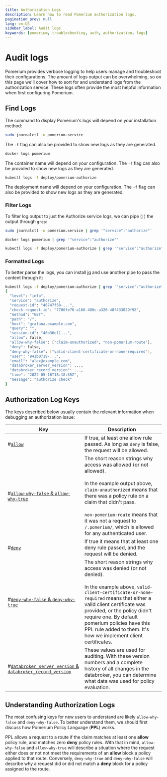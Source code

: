 ```yaml
---
title: Authorization Logs
description: Learn how to read Pomerium authorization logs.
pagination_prev: null
lang: en-US
sidebar_label: Audit logs
keywords: [pomerium, troubleshooting, auth, authorization, logs]
---
```



# Audit logs

Pomerium provides verbose logging to help users manage and troubleshoot their configurations. The amount of logs output can be overwhelming, so on this page we'll cover how to sort for and understand logs from the authorization service. These logs often provide the most helpful information when first configuring Pomerium.

## Find Logs

The command to display Pomerium's logs will depend on your installation method:

<Tabs groupId="stacks">
<TabItem value="daemon" label="System Daemon">

```bash
sudo journalctl -u pomerium.service
```

The `-f` flag can also be provided to show new logs as they are generated.

</TabItem>
<TabItem value="docker" label="Docker">

```bash
docker logs pomerium
```

The container name will depend on your configuration. The `-f` flag can also be provided to show new logs as they are generated.

</TabItem>
<TabItem value="k8s" label="Kubernetes">

```bash
kubectl logs -f deploy/pomerium-authorize
```

The deployment name will depend on your configuration. The `-f` flag can also be provided to show new logs as they are generated.

</TabItem>
</Tabs>

### Filter Logs

To filter log output to just the Authorize service logs, we can pipe (`|`) the output through `grep`:

<Tabs groupId="stacks">
<TabItem value="daemon" label="System Daemon">

```bash
sudo journalctl -u pomerium.service | grep '"service":"authorize"'
```

</TabItem>
<TabItem value="docker" label="Docker">

```bash
docker logs pomerium | grep '"service":"authorize"'
```

</TabItem>
<TabItem value="k8s" label="Kubernetes">

```bash
kubectl logs -f deploy/pomerium-authorize | grep '"service":"authorize"'
```

</TabItem>
</Tabs>

### Formatted Logs

To better parse the logs, you can install [jq](https://stedolan.github.io/jq/) and use another pipe to pass the content through it:

```bash
kubectl logs -f deploy/pomerium-authorize | grep '"service":"authorize"' | jq
{
  "level": "info",
  "service": "authorize",
  "request-id": "46747f58-...",
  "check-request-id": "7700fe70-a166-406c-a326-48f433029f98",
  "method": "GET",
  "path": "/",
  "host": "grafana.example.com",
  "query": "",
  "session-id": "46b36e11...",
  "allow": false,
  "allow-why-false": ["claim-unauthorized", "non-pomerium-route"],
  "deny": false,
  "deny-why-false": ["valid-client-certificate-or-none-required"],
  "user": "941b0719-...",
  "email": "alex@example.com",
  "databroker_server_version": ...,
  "databroker_record_version": ...,
  "time": "2022-05-16T18:18:55Z",
  "message": "authorize check"
}
```

## Authorization Log Keys

The keys described below usually contain the relevant information when debugging an authorization issue:

| Key | Description |
| --- | --- |
| <a className="entRef-anchor" id="allow">#</a><a href='#allow'>`allow`</a> | If true, at least one allow rule passed. As long as `deny` is false, the request will be allowed. |
| <a className="entRef-anchor" id="allow-why-false">#</a><a href='#allow-why-false'>`allow-why-false` & `allow-why-true`</a> | The short reason strings why access was allowed (or not allowed). <br/> <br/> In the example output above, `claim-unauthorized` means that there was a policy rule on a claim that didn't pass.<br/><br/>`non-pomerium-route` means that it was not a request to `/.pomerium/`, which is allowed for any authenticated user. |
| <a className="entRef-anchor" id="deny">#</a><a href='#deny'>`deny`</a> | If true it means that at least one deny rule passed, and the request will be denied. |
| <a className="entRef-anchor" id="deny-why-false">#</a><a href='#deny-why-false'>`deny-why-false` & `deny-why-true`</a> | The short reason strings why access was denied (or not denied). <br/><br/>In the example above, `valid-client-certificate-or-none-required` means that either a valid client certificate was provided, or the policy didn't require one. By default pomerium policies have this PPL rule added to them. It's how we implement client certificates. |
| <a className="entRef-anchor" id="databroker">#</a><a href='#databroker'>`databroker_server_version` & `databroker_record_version`</a> | These values are used for auditing. With these version numbers and a complete history of all changes in the databroker, you can determine what data was used for policy evaluation. |

## Understanding Authorization Logs

The most confusing keys for new users to understand are likely `allow-why-false` and `deny-why-false`. To better understand them, we should first discuss how Pomerium Policy Language (**PPL**) works.

PPL allows a request to a route if the claim matches at least one **allow** policy rule, and matches zero **deny** policy rules. With that in mind, `allow-why-false` and `allow-why-true` will describe a situation where the request either does or not not meet the requirements of an **allow** block a policy applied to that route. Conversely, `deny-why-true` and `deny-why-false` will describe why a request did or did not match a **deny** block for a policy assigned to the route.
